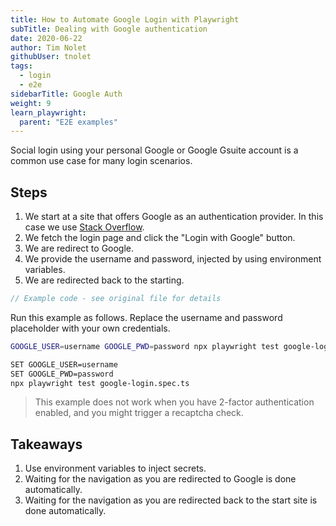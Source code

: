 ```yaml
---
title: How to Automate Google Login with Playwright
subTitle: Dealing with Google authentication
date: 2020-06-22
author: Tim Nolet
githubUser: tnolet
tags:
  - login
  - e2e
sidebarTitle: Google Auth
weight: 9
learn_playwright:
  parent: "E2E examples"
---
```



<PlaywrightCheckSuiteTryOut />

Social login using your personal Google or Google Gsuite account is a common use case for many login scenarios.

## Steps

1. We start at a site that offers Google as an authentication provider. In this case we use [Stack Overflow](https://stackoverflow.com/).
2. We fetch the login page and click the "Login with Google" button.
3. We are redirect to Google.
4. We provide the username and password, injected by using environment variables.
5. We are redirected back to the starting.

```ts google-login.spec.ts
// Example code - see original file for details
```

Run this example as follows. Replace the username and password placeholder with your own credentials.



```sh
GOOGLE_USER=username GOOGLE_PWD=password npx playwright test google-login.spec.ts
```


```sh
SET GOOGLE_USER=username
SET GOOGLE_PWD=password
npx playwright test google-login.spec.ts
```




> This example does not work when you have 2-factor authentication enabled, and you might trigger a recaptcha check.

## Takeaways

1. Use environment variables to inject secrets.
2. Waiting for the navigation as you are redirected to Google is done automatically.
3. Waiting for the navigation as you are redirected back to the start site is done automatically.





